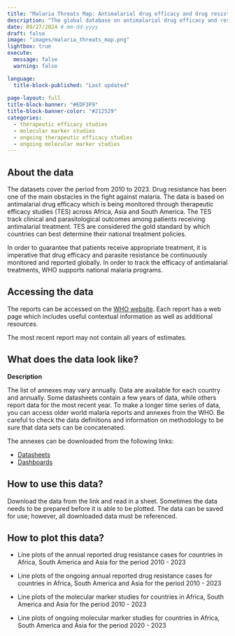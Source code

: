 ```yaml
---
title: "Malaria Threats Map: Antimalarial drug efficacy and drug resistance"
description: "The global database on antimalarial drug efficacy and resistance, established in 2000, tracks drug efficacy in malaria-endemic countries."
date: 09/27/2024 # mm-dd-yyyy
draft: false
image: "images/malaria_threats_map.png"
lightbox: true
execute:
  message: false
  warning: false

language: 
  title-block-published: "Last updated"
  
page-layout: full
title-block-banner: "#EDF3F9"
title-block-banner-color: "#212529"
categories:
  - therapeutic efficacy studies
  - molecular marker studies
  - ongoing therapeutic efficacy studies
  - ongoing molecular marker studies
---
```


## About the data

The datasets cover the period from 2010 to 2023. Drug resistance has been one of the main obstacles in the fight against malaria.
The data is based on antimalarial drug efficacy which is being monitored through therapeutic efficacy studies (TES) across Africa, Asia and South America. The TES track clinical and parasitological outcomes among patients receiving antimalarial treatment. TES are considered the gold standard by which countries can best determine their national treatment policies.

In order to guarantee that patients receive appropriate treatment, it is imperative that drug efficacy and parasite resistance be continuously monitored and reported globally. In order to track the efficacy of antimalarial treatments, WHO supports national malaria programs. 

## Accessing the data

The reports can be accessed on the [WHO website](https://apps.who.int/malaria/maps/threats/#/download). Each report has a web page which includes useful contextual information as well as additional resources. 

The most recent report may not contain all years of estimates. 

## What does the data look like?

**Description**

The list of annexes may vary annually. Data are available for each country and annually. Some datasheets contain a few years of data, while others report data for the most recent year. To make a longer time series of data, you can access older world malaria reports and annexes from the WHO. Be careful to check the data definitions and information on methodology to be sure that data sets can be concatenated.

The annexes can be downloaded from the following links:

- [Datasheets](https://apps.who.int/malaria/maps/threats/#/download)
- [Dashboards](https://apps.who.int/malaria/maps/threats/#/dashboards?theme=treatment)

## How to use this data?

Download the data from the link and read in a sheet. Sometimes the data needs to be prepared before it is able to be plotted. The data can be saved for use; however, all downloaded data must be referenced.

## How to plot this data?

- Line plots of the annual reported drug resistance cases for countries in Africa, South America and Asia for the period 2010 - 2023

- Line plots of the ongoing annual reported drug resistance cases for countries in Africa, South America and Asia for the period 2010 - 2023 

- Line plots of the molecular marker studies for countries in Africa, South America and Asia for the period 2010 - 2023

- Line plots of ongoing molecular marker studies for countries in Africa, South America and Asia for the period 2020 - 2023

